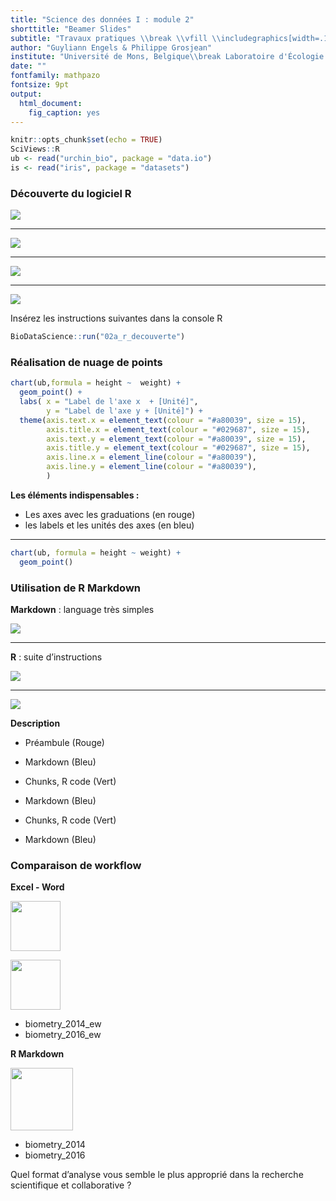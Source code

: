 ```yaml
---
title: "Science des données I : module 2"
shorttitle: "Beamer Slides"
subtitle: "Travaux pratiques \\break \\vfill \\includegraphics[width=.16\\textwidth,height=.2\\textheight]{../template/EcoNum-logo.pdf} \\includegraphics[width=.16\\textwidth,height=.2\\textheight]{../template/biodatascience.png} \\includegraphics[width=.16\\textwidth,height=.2\\textheight]{../template/SciViews-logo.pdf}"
author: "Guyliann Engels & Philippe Grosjean"
institute: "Université de Mons, Belgique\\break Laboratoire d'Écologie numérique des Milieux aquatiques\\break <\\url{http://biodatascience-course.sciviews.org/}> \\break <\\url{Guyliann.Engels@umons.ac.be}><\\url{Philippe.Grosjean@umons.ac.be}>"
date: ""
fontfamily: mathpazo
fontsize: 9pt
output: 
  html_document: 
    fig_caption: yes
---
```


```r
knitr::opts_chunk$set(echo = TRUE)
SciViews::R
ub <- read("urchin_bio", package = "data.io")
is <- read("iris", package = "datasets")
```

### Découverte du logiciel R

![]("../../image/sdd1_02_a")

___


![]("../../image/sdd1_02_b")


___


![]("../../image/sdd1_02_c")


___

![]("../../image/sdd1_02_d")

Insérez les instructions suivantes dans la console R

```r
BioDataScience::run("02a_r_decouverte")
```

### Réalisation de nuage de points

\begincols
\begincol{.64\textwidth}

```r
chart(ub,formula = height ~  weight) + 
  geom_point() +
  labs( x = "Label de l'axe x  + [Unité]", 
        y = "Label de l'axe y + [Unité]") +
  theme(axis.text.x = element_text(colour = "#a80039", size = 15), 
        axis.title.x = element_text(colour = "#029687", size = 15), 
        axis.text.y = element_text(colour = "#a80039", size = 15), 
        axis.title.y = element_text(colour = "#029687", size = 15),
        axis.line.x = element_line(colour = "#a80039"),
        axis.line.y = element_line(colour = "#a80039"),
        )
```

\endcol
\begincol{.32\textwidth}

**Les éléments indispensables : **

\vfill

- Les axes avec les graduations (en rouge)
- les labels et les unités des axes (en bleu)



\endcol
\endcols

___

```r
chart(ub, formula = height ~ weight) +
  geom_point()
```

### Utilisation de R Markdown

**Markdown** : language très simples

![](../../image/markdown-1-markup.png)

___

**R** : suite d'instructions

![](../../image/rscript.png)

___

\begincols
\begincol{.64\textwidth}

![](../../image/rmd_example1.jpg)

\endcol
\begincol{.32\textwidth}

**Description**

\vfill

\vfill

\vfill


- Préambule (Rouge)

- Markdown (Bleu)

- Chunks, R code (Vert)

- Markdown (Bleu)

- Chunks, R code (Vert)

- Markdown (Bleu)

\endcol
\endcols

### Comparaison de workflow 


\begincols
\begincol{.34\textwidth}

**Excel - Word**

\vfill

\vfill


![](../../image/Logo_Microsoft_Excel_2013.png){width="80"}

![](../../image/Logo_Microsoft_Word_2013.png){width="80"}

- biometry_2014_ew
- biometry_2016_ew

\endcol
\begincol{.32\textwidth}

**R Markdown**

\vfill

\vfill


![](../../image/rmarkdown.png){width="100"}

- biometry_2014
- biometry_2016

\endcol
\endcols

Quel format d'analyse vous semble le plus approprié dans la recherche scientifique et collaborative ? 
